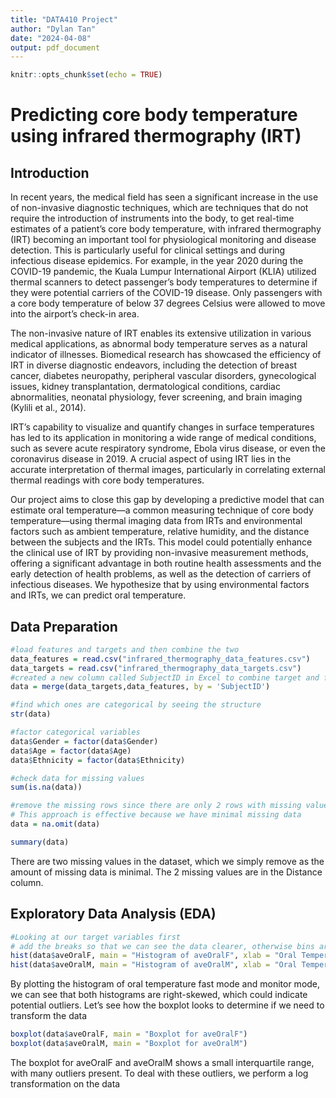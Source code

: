 ```yaml
---
title: "DATA410 Project"
author: "Dylan Tan"
date: "2024-04-08"
output: pdf_document
---
```


```r
knitr::opts_chunk$set(echo = TRUE)
```
# Predicting core body temperature using infrared thermography (IRT) 

## Introduction

In recent years, the medical field has seen a significant increase in the use of non-invasive diagnostic techniques, which are techniques that do not require the introduction of instruments into the body, to get real-time estimates of a patient's core body temperature, with infrared thermography (IRT) becoming an important tool for physiological monitoring and disease detection. This is particularly useful for clinical settings and during infectious disease epidemics. For example, in the year 2020 during the COVID-19 pandemic, the Kuala Lumpur International Airport (KLIA) utilized thermal scanners to detect passenger’s body temperatures to determine if they were potential carriers of the COVID-19 disease. Only passengers with a core body temperature of below 37 degrees Celsius were allowed to move into the airport’s check-in area. 


The non-invasive nature of IRT enables its extensive utilization in various medical applications, as abnormal body temperature serves as a natural indicator of illnesses. Biomedical research has showcased the efficiency of IRT in diverse diagnostic endeavors, including the detection of breast cancer, diabetes neuropathy, peripheral vascular disorders, gynecological issues, kidney transplantation, dermatological conditions, cardiac abnormalities, neonatal physiology, fever screening, and brain imaging (Kylili et al., 2014).


IRT's capability to visualize and quantify changes in surface temperatures has led to its application in monitoring a wide range of medical conditions, such as severe acute respiratory syndrome, Ebola virus disease, or even the  coronavirus disease in 2019.  A crucial aspect of using IRT lies in the accurate interpretation of thermal images, particularly in correlating external thermal readings with core body temperatures. 


Our project aims to close this gap by developing a predictive model that can estimate oral temperature—a common measuring technique of core body temperature—using thermal imaging data from IRTs and environmental factors such as ambient temperature, relative humidity, and the distance between the subjects and the IRTs. This model could potentially enhance the clinical use of IRT by providing non-invasive measurement methods, offering a significant advantage in both routine health assessments and the early detection of health problems, as well as the detection of carriers of infectious diseases. We hypothesize that by using environmental factors and IRTs, we can predict oral temperature.


## Data Preparation
```r
#load features and targets and then combine the two
data_features = read.csv("infrared_thermography_data_features.csv")
data_targets = read.csv("infrared_thermography_data_targets.csv")
#created a new column called SubjectID in Excel to combine target and features and then use by=SubjectID to merge x and y.
data = merge(data_targets,data_features, by = 'SubjectID')

#find which ones are categorical by seeing the structure
str(data)

#factor categorical variables
data$Gender = factor(data$Gender)
data$Age = factor(data$Age)
data$Ethnicity = factor(data$Ethnicity)

#check data for missing values
sum(is.na(data))

#remove the missing rows since there are only 2 rows with missing values at the Distance column so this is an easy dataset to deal with.
# This approach is effective because we have minimal missing data
data = na.omit(data)

summary(data)
```

There are two missing values in the dataset, which we simply remove as the amount of missing data is minimal. The 2 missing values are in the Distance column.


## Exploratory Data Analysis (EDA)
```r
#Looking at our target variables first
# add the breaks so that we can see the data clearer, otherwise bins are too wide to be able to show any useful information
hist(data$aveOralF, main = "Histogram of aveOralF", xlab = "Oral Temperature (Fast Mode)", breaks = 20)
hist(data$aveOralM, main = "Histogram of aveOralM", xlab = "Oral Temperature (Monitor Mode)", breaks = 20)
```
By plotting the histogram of oral temperature fast mode and monitor mode, we can see that both histograms are right-skewed, which could indicate potential outliers. Let's see how the boxplot looks to determine if we need to transform the data

```r
boxplot(data$aveOralF, main = "Boxplot for aveOralF")
boxplot(data$aveOralM, main = "Boxplot for aveOralM")
```

The boxplot for aveOralF and aveOralM shows a small interquartile range, with many outliers present.
To deal with these outliers, we perform a log transformation on the data